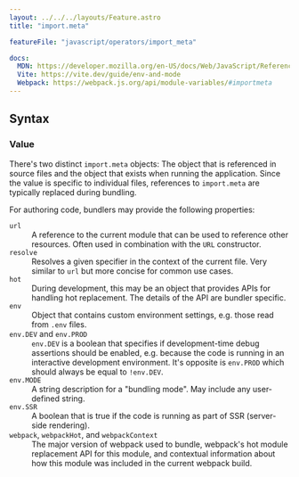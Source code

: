 ```yaml
---
layout: ../../../layouts/Feature.astro
title: "import.meta"

featureFile: "javascript/operators/import_meta"

docs:
  MDN: https://developer.mozilla.org/en-US/docs/Web/JavaScript/Reference/Operators/import.meta
  Vite: https://vite.dev/guide/env-and-mode
  Webpack: https://webpack.js.org/api/module-variables/#importmeta
---
```


## Syntax

### Value

There's two distinct `import.meta` objects: The object that is referenced in source files
and the object that exists when running the application. Since the value is specific to
individual files, references to `import.meta` are typically replaced during bundling.

For authoring code, bundlers may provide the following properties:

<dl>
  <dt><code>url</code></dt>
  <dd>A reference to the current module that can be used to reference other resources. Often used in combination with the <code>URL</code> constructor.</dd>

  <dt><code>resolve</code></dt>
  <dd>Resolves a given specifier in the context of the current file. Very similar to <code>url</code> but more concise for common use cases.</dd>

  <dt><code>hot</code> <ExperimentalInline /></dt>
  <dd>During development, this may be an object that provides APIs for handling hot replacement. The details of the API are bundler specific.</dd>

  <dt><code>env</code> <ExperimentalInline /></dt>
  <dd>Object that contains custom environment settings, e.g. those read from <code>.env</code> files.</dd>

  <dt><code>env.DEV</code> and <code>env.PROD</code> <ExperimentalInline /></dt>
  <dd>
    <code>env.DEV</code> is a boolean that specifies if development-time debug assertions should be enabled,
    e.g. because the code is running in an interactive development environment.
    It's opposite is <code>env.PROD</code> which should always be equal to <code>!env.DEV</code>.
  </dd>

  <dt><code>env.MODE</code> <ExperimentalInline /></dt>
  <dd>A string description for a "bundling mode". May include any user-defined string.</dd>

  <dt><code>env.SSR</code> <ExperimentalInline /></dt>
  <dd>A boolean that is true if the code is running as part of SSR (server-side rendering).</dd>

  <dt><code>webpack</code>, <code>webpackHot</code>, and <code>webpackContext</code> <ExperimentalInline /></dt>
  <dd>The major version of webpack used to bundle, webpack's hot module replacement API for this module, and contextual information about how this module was included in the current webpack build.</dd>
</dl>
